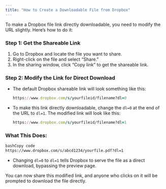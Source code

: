 ```yaml
---
title: "How to Create a Downloadable File from Dropbox"
---
```

To make a Dropbox file link directly downloadable, you need to modify the URL slightly. Here’s how to do it:

### Step 1: Get the Shareable Link

1. Go to Dropbox and locate the file you want to share.
2. Right-click on the file and select “Share.”
3. In the sharing window, click “Copy link” to get the shareable link.

### Step 2: Modify the Link for Direct Download

- The default Dropbox shareable link will look something like this:
    
    ```ruby
    https://www.dropbox.com/s/yourfileid/filename?dl=0
    
    ```
    
- To make this link directly downloadable, change the `dl=0` at the end of the URL to `dl=1`. The modified link will look like this:
    
    ```ruby
    https://www.dropbox.com/s/yourfileid/filename?dl=1
    ```
    

### What This Does:

```bash
bashCopy code
https://www.dropbox.com/s/abcd1234/yourfile.pdf?dl=1

```

- Changing `dl=0` to `dl=1` tells Dropbox to serve the file as a direct download, bypassing the preview page.

You can now share this modified link, and anyone who clicks on it will be prompted to download the file directly.